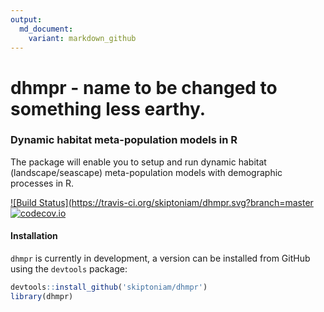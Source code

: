 ---
output:
  md_document:
    variant: markdown_github
---

# dhmpr - name to be changed to something less earthy. 

### Dynamic habitat meta-population models in R

The package will enable you to setup and run dynamic habitat (landscape/seascape) meta-population models with demographic processes in R. 

[![Build Status](https://travis-ci.org/skiptoniam/dhmpr.svg?branch=master](https://travis-ci.org/skiptoniam/dhmpr.svg?branch=master)
[![codecov.io](https://codecov.io/github/skiptoniam/dhmpr/coverage.svg?branch=master)](https://codecov.io/github/skiptoniam/dhmpr?branch=master)

#### Installation

`dhmpr` is currently in development, a version can be installed from GitHub using the `devtools` package: 

```{r install, eval = FALSE}
devtools::install_github('skiptoniam/dhmpr')
library(dhmpr)
```
